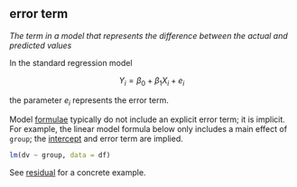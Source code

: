 ## error term

<dfn>The term in a model that represents the difference between the actual and predicted values</dfn>

In the standard regression model

$$Y_i = \beta_0 + \beta_1 X_i + e_i$$

the parameter $e_i$ represents the error term.

Model [formulae](f.html#formula) typically do not include an explicit error term; it is implicit. For example, the linear model formula below only includes a main effect of `group`; the [intercept](i.html#intercept) and error term are implied.

```r
lm(dv ~ group, data = df)
```


See [residual](r.html#residual) for a concrete example.





